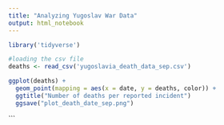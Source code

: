 ---
title: "Analyzing Yugoslav War Data"
output: html_notebook
---

```{r}
library('tidyverse')
```

```{r}
#loading the csv file
deaths <- read_csv('yugoslavia_death_data_sep.csv')
```

```{r}
ggplot(deaths) +
  geom_point(mapping = aes(x = date, y = deaths, color)) + 
  ggtitle("Number of deaths per reported incident")
  ggsave("plot_death_date_sep.png")
```

```